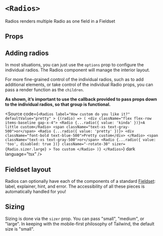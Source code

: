 

<Meta of={Stories} />

# `<Radios>`

Radios renders multiple Radio as one field in a Fieldset

## Props

<ArgTypes of={Stories} sort="requiredFirst" />

## Adding radios

In most situations, you can just use the `options` prop to configure the
individual radios. The Radios component will manage the interior layout.

<Canvas of={Stories.StandardLayout} sourceState="shown" />

For more fine-grained control of the individual radios, such as to add
additional elements, or take control of the individual Radio props, you can pass
a render function as the `children`.

<strong>
  As shown, it’s important to use the callback provided to pass props down to
  the individual radios, so that group is functional.
</strong>

<Canvas of={Stories.CustomLayout} sourceState="none" />

<Source
  code={`
    <Radios
      label="How custom do you like it?"
      defaultValue="pretty"
    >
      {(radio) => (
        <div className="flex flex-row items-baseline gap-x-4">
          <Radio {...radio({ value: 'kinda' })}>A little custom</Radio>
          <span className="text-xs text-gray-500">or</span>
          <Radio {...radio({ value: 'pretty' })}>
            <div className="font-bold text-blue-500">Pretty custom</div>
          </Radio>
          <span className="text-xs text-gray-500">or</span>
          <Radio
            {...radio({ value: 'too', disabled: true })}
            className="-rotate-30"
            sizer={Radio.sizer.large}
          >
            Too custom
          </Radio>
      )}
    </Radios>
  `}
  dark
  language="tsx"
/>

## Fieldset layout

Radios can optionally have each of the components of a standard
[Fieldset](/docs/forms-fieldset--docs): label, explainer, hint, and error. The
accessibility of all these pieces is automatically handled for you!

<Canvas of={Stories.Fieldset} />

## Sizing

Sizing is done via the `sizer` prop. You can pass "small", "medium", or "large".
In keeping with the mobile-first philosophy of Tailwind, the default size is
"small".

<Canvas of={Stories.AllSizes} />
